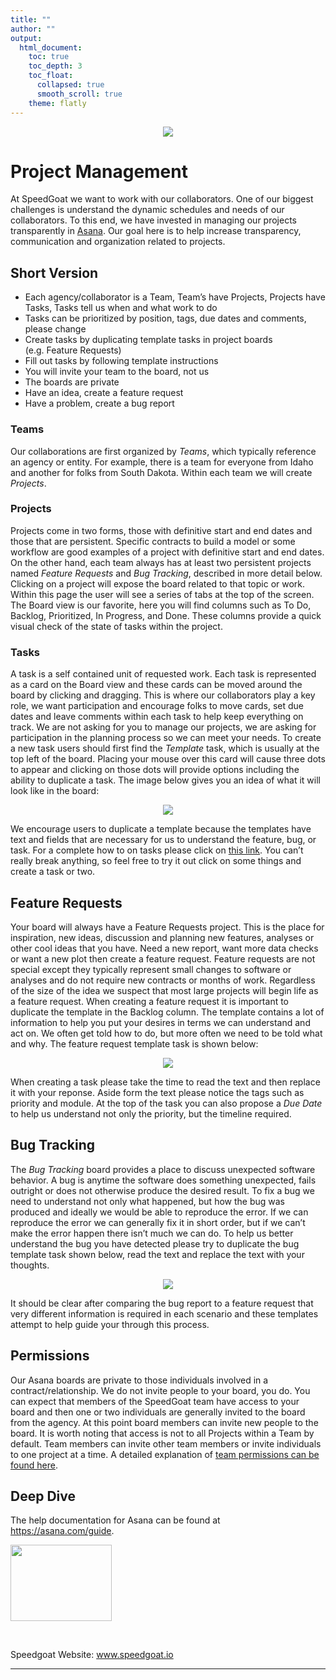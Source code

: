 ```yaml
---
title: ""
author: ""
output:
  html_document:
    toc: true
    toc_depth: 3
    toc_float:
      collapsed: true
      smooth_scroll: true
    theme: flatly
---
```

<center>
  <img src = "./www/SG_Horizontal_Transparent_RGB.png">
</center>

# Project Management

At SpeedGoat we want to work with our collaborators. One of our biggest challenges is understand the dynamic schedules and needs of our collaborators. To this end, we have invested in managing our projects transparently in [Asana](https://asana.com/product). Our goal here is to help increase transparency, communication and organization related to projects.

## Short Version

- Each agency/collaborator is a Team, Team's have Projects, Projects have Tasks, Tasks tell us when and what work to do
- Tasks can be prioritized by position, tags, due dates and comments, please change
- Create tasks by duplicating template tasks in project boards (e.g. Feature Requests)
- Fill out tasks by following template instructions
- You will invite your team to the board, not us
- The boards are private
- Have an idea, create a feature request
- Have a problem, create a bug report

### Teams

Our collaborations are first organized by *Teams*, which typically reference an agency or entity. For example, there is a team for everyone from Idaho and another for folks from South Dakota. Within each team we will create *Projects*.

### Projects

Projects come in two forms, those with definitive start and end dates and those that are persistent. Specific contracts to build a model or some workflow are good examples of a project with definitive start and end dates. On the other hand, each team always has at least two persistent projects named *Feature Requests* and *Bug Tracking*, described in more detail below. Clicking on a project will expose the board related to that topic or work. Within this page the user will see a series of tabs at the top of the screen. The Board view is our favorite, here you will find columns such as To Do, Backlog, Prioritized, In Progress, and Done. These columns provide a quick visual check of the state of tasks within the project.

### Tasks

A task is a self contained unit of requested work. Each task is represented as a card on the Board view and these cards can be moved around the board by clicking and dragging. This is where our collaborators play a key role, we want participation and encourage folks to move cards, set due dates and leave comments within each task to help keep everything on track. We are not asking for you to manage our projects, we are asking for participation in the planning process so we can meet your needs. To create a new task users should first find the *Template* task, which is usually at the top left of the board. Placing your mouse over this card will cause three dots to appear and clicking on those dots will provide options including the ability to duplicate a task. The image below gives you an idea of what it will look like in the board:

<center>
  <img src = "./www/feature_create_task.png">
</center>


We encourage users to duplicate a template because the templates have text and fields that are necessary for us to understand the feature, bug, or task. For a complete how to on tasks please click on [this link](https://asana.com/guide/get-started/begin/adding-assigning-tasks). You can't really break anything, so feel free to try it out click on some things and create a task or two.

## Feature Requests

Your board will always have a Feature Requests project. This is the place for inspiration, new ideas, discussion and planning new features, analyses or other cool ideas that you have. Need a new report, want more data checks or want a new plot then create a feature request. Feature requests are not special except they typically represent small changes to software or analyses and do not require new contracts or months of work. Regardless of the size of the idea we suspect that most large projects will begin life as a feature request. When creating a feature request it is important to duplicate the template in the Backlog column. The template contains a lot of information to help you put your desires in terms we can understand and act on. We often get told how to do, but more often we need to be told what and why. The feature request template task is shown below: 

<center>
  <img src = "./www/feature_task_template.png">
</center>

When creating a task please take the time to read the text and then replace it with your reponse. Aside form the text please notice the tags such as priority and module. At the top of the task you can also propose a *Due Date* to help us understand not only the priority, but the timeline required.

## Bug Tracking

The *Bug Tracking* board provides a place to discuss unexpected software behavior. A bug is anytime the software does something unexpected, fails outright or does not otherwise produce the desired result. To fix a bug we need to understand not only what happened, but how the bug was produced and ideally we would be able to reproduce the error. If we can reproduce the error we can generally fix it in short order, but if we can't make the error happen there isn't much we can do. To help us better understand the bug you have detected please try to duplicate the bug template task shown below, read the text and replace the text with your thoughts.

<center>
  <img src = "./www/feature_bug_template.png">
</center>

It should be clear after comparing the bug report to a feature request that very different information is required in each scenario and these templates attempt to help guide your through this process. 

## Permissions

Our Asana boards are private to those individuals involved in a contract/relationship. We do not invite people to your board, you do. You can expect that members of the SpeedGoat team have access to your board and then one or two individuals are generally invited to the board from the agency. At this point board members can invite new people to the board. It is worth noting that access is not to all Projects within a Team by default. Team members can invite other team members or invite individuals to one project at a time. A detailed explanation of [team permissions can be found here](https://asana.com/guide/help/organizations/members).

## Deep Dive

The help documentation for Asana can be found at [https://asana.com/guide](https://asana.com/guide).


<img src = "./www/SG_Horizontal_Transparent_RGB.png" height = "122" width = "162">

<br>

Speedgoat Website: [www.speedgoat.io](https://www.speedgoat.io)

***

<br>

<div style="padding-bottom:100px"></div>